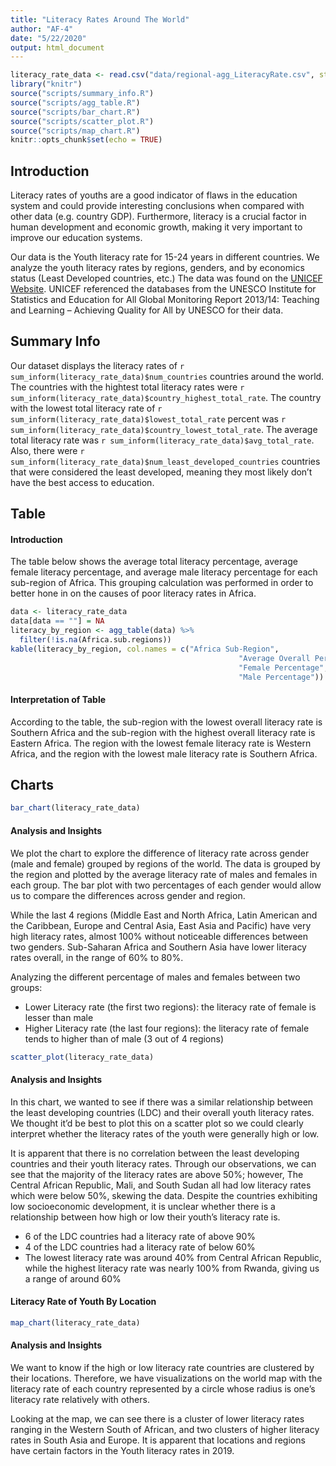 ```yaml
---
title: "Literacy Rates Around The World"
author: "AF-4"
date: "5/22/2020"
output: html_document
---
```


```r
literacy_rate_data <- read.csv("data/regional-agg_LiteracyRate.csv", stringsAsFactors = FALSE)
library("knitr")
source("scripts/summary_info.R")
source("scripts/agg_table.R")
source("scripts/bar_chart.R")
source("scripts/scatter_plot.R")
source("scripts/map_chart.R")
knitr::opts_chunk$set(echo = TRUE)
```
## Introduction
Literacy rates of youths are a good indicator of flaws in the education system and could provide interesting conclusions when compared with other data (e.g. country GDP). Furthermore, literacy is a crucial factor in human development and economic growth, making it very important to improve our education systems. 

Our data is the Youth literacy rate for 15-24 years in different countries. We analyze the youth literacy rates by regions, genders, and by economics status (Least Developed countries, etc.) The data was found on the [UNICEF Website](https://data.unicef.org/resources/dataset/education-data/). UNICEF referenced the databases from the UNESCO Institute for Statistics and  Education for All Global Monitoring Report 2013/14: Teaching and Learning – Achieving Quality for All by UNESCO for their data.

## Summary Info

Our dataset displays the literacy rates of `r sum_inform(literacy_rate_data)$num_countries` countries around the world. The countries with the hightest total literacy rates were `r sum_inform(literacy_rate_data)$country_highest_total_rate`. The country with the lowest total literacy rate of `r sum_inform(literacy_rate_data)$lowest_total_rate` percent was `r sum_inform(literacy_rate_data)$country_lowest_total_rate`. The average total literacy rate was `r sum_inform(literacy_rate_data)$avg_total_rate`. Also, there were `r sum_inform(literacy_rate_data)$num_least_developed_countries` countries that were considered the least developed, meaning they most likely don't have the best access to education.


## Table
#### Introduction
The table below shows the average total literacy percentage, average female literacy percentage, and average male literacy percentage for each sub-region of Africa. This grouping calculation was performed in order to better hone in on the causes of poor literacy rates in Africa.

```r
data <- literacy_rate_data
data[data == ""] = NA
literacy_by_region <- agg_table(data) %>%
  filter(!is.na(Africa.sub.regions))
kable(literacy_by_region, col.names = c("Africa Sub-Region",
                                                   "Average Overall Percentage",
                                                   "Female Percentage",
                                                   "Male Percentage"))
```

#### Interpretation of Table
According to the table, the sub-region with the lowest overall literacy rate is Southern Africa and the sub-region with the highest overall literacy rate is Eastern Africa. The region with the lowest female literacy rate is Western Africa, and the region with the lowest male literacy rate is Southern Africa.


## Charts

```r
bar_chart(literacy_rate_data)
```

#### Analysis and Insights
We plot the chart to explore the difference of literacy rate across gender (male and female) grouped by regions of the world. The data is grouped by the region and plotted by the average literacy rate of males and females in each group. The bar plot with two percentages of each gender would allow us to compare the differences across gender and region. 

While the last 4 regions (Middle East and North Africa, Latin American and the Caribbean, Europe and Central Asia, East Asia and Pacific) have very high literacy rates, almost 100% without noticeable differences between two genders. Sub-Saharan Africa and Southern Asia have lower literacy rates overall, in the range of 60% to 80%. 

Analyzing the different percentage of males and females between two groups:

- Lower Literacy rate (the first two regions): the literacy rate of female is lesser than male
- Higher Literacy rate (the last four regions): the literacy rate of female tends to higher than of male (3 out of 4 regions)


```r
scatter_plot(literacy_rate_data)
```

#### Analysis and Insights
In this chart, we wanted to see if there was a similar relationship between the least developing countries (LDC) and their overall youth literacy rates. We thought it’d be best to plot this on a scatter plot so we could clearly interpret whether the literacy rates of the youth were generally high or low. 

It is apparent that there is no correlation between the least developing countries and their youth literacy rates. Through our observations, we can see that the majority of the literacy rates are above 50%; however, The Central African Republic, Mali, and South Sudan all had low literacy rates which were below 50%, skewing the data. Despite the countries exhibiting low socioeconomic development, it is unclear whether there is a relationship between how high or low their youth’s literacy rate is. 

- 6 of the LDC countries had a literacy rate of above 90%
- 4 of the LDC countries had a literacy rate of below 60%
- The lowest literacy rate was around 40% from Central African Republic, while the highest literacy rate was nearly 100% from Rwanda, giving us a range of around 60%


#### Literacy Rate of Youth By Location
```r
map_chart(literacy_rate_data)
```

#### Analysis and Insights
We want to know if the high or low literacy rate countries are clustered by their locations. Therefore, we have visualizations on the world map with the literacy rate of each country represented by a circle whose radius is one's literacy rate relatively with others.

Looking at the map, we can see there is a cluster of lower literacy rates ranging in the Western South of African, and two clusters of higher literacy rates in South Asia and Europe. It is apparent that locations and regions have certain factors in the Youth literacy rates in 2019. 
